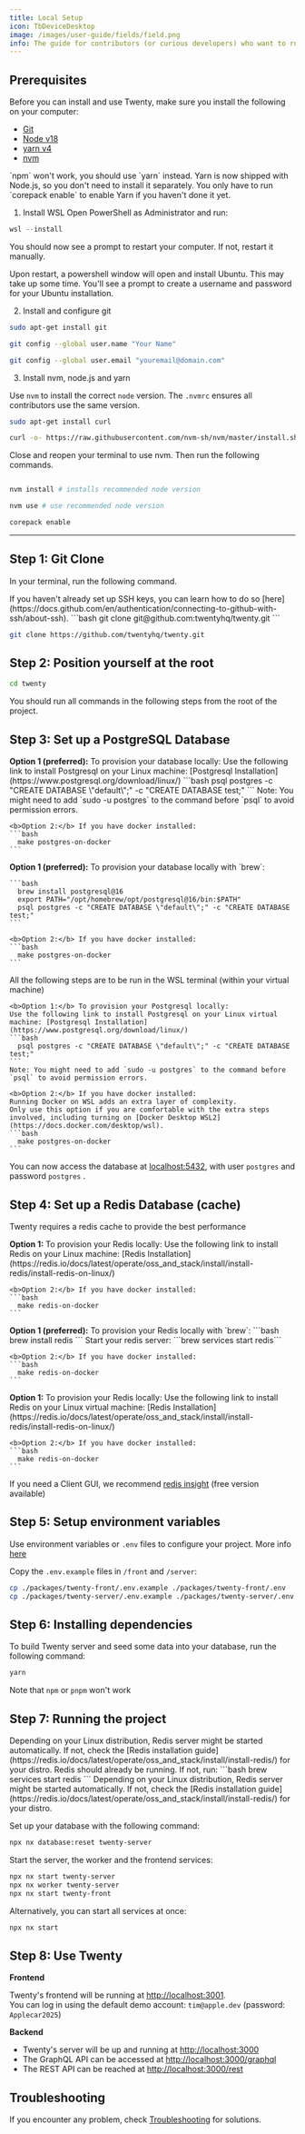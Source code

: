 ```yaml
---
title: Local Setup
icon: TbDeviceDesktop
image: /images/user-guide/fields/field.png
info: The guide for contributors (or curious developers) who want to run Twenty locally (on laptop, PC...)
---
```


## Prerequisites

<ArticleTabs label1="Linux and MacOS" label2="Windows (WSL)">
<ArticleTab>

Before you can install and use Twenty, make sure you install the following on your computer:
- [Git](https://git-scm.com/book/en/v2/Getting-Started-Installing-Git)
- [Node v18](https://nodejs.org/en/download) 
- [yarn v4](https://yarnpkg.com/getting-started/install)
- [nvm](https://github.com/nvm-sh/nvm/blob/master/README.md)

<ArticleWarning>
`npm` won't work, you should use `yarn` instead. Yarn is now shipped with Node.js, so you don't need to install it separately.
You only have to run `corepack enable` to enable Yarn if you haven't done it yet.
</ArticleWarning>

</ArticleTab>

<ArticleTab>

1. Install WSL
Open PowerShell as Administrator and run: 
```powershell
wsl --install
```
You should now see a prompt to restart your computer. If not, restart it manually.

Upon restart, a powershell window will open and install Ubuntu. This may take up some time.
You'll see a prompt to create a username and password for your Ubuntu installation.

2. Install and configure git

```bash
sudo apt-get install git

git config --global user.name "Your Name"

git config --global user.email "youremail@domain.com"
```

3. Install nvm, node.js and yarn
<ArticleWarning>

Use `nvm` to install the correct `node` version. The `.nvmrc` ensures all contributors use the same version.

</ArticleWarning>

```bash
sudo apt-get install curl

curl -o- https://raw.githubusercontent.com/nvm-sh/nvm/master/install.sh | bash
```
Close and reopen your terminal to use nvm. Then run the following commands.

```bash

nvm install # installs recommended node version

nvm use # use recommended node version

corepack enable
```

</ArticleTab>
</ArticleTabs>

---

## Step 1: Git Clone

In your terminal, run the following command. 


<ArticleTabs label1="SSH (Recommended)" label2="HTTPS">
<ArticleTab>
If you haven't already set up SSH keys, you can learn how to do so [here](https://docs.github.com/en/authentication/connecting-to-github-with-ssh/about-ssh). 
```bash
git clone git@github.com:twentyhq/twenty.git
```
</ArticleTab>
<ArticleTab>

```bash
git clone https://github.com/twentyhq/twenty.git
```

</ArticleTab>
</ArticleTabs>

## Step 2: Position yourself at the root

```bash
cd twenty
```

You should run all commands in the following steps from the root of the project.

## Step 3: Set up a PostgreSQL Database

<ArticleTabs label1="Linux" label2="Mac OS" label3="Windows (WSL)">
  <ArticleTab>
    <b>Option 1 (preferred):</b> To provision your database locally:
    Use the following link to install Postgresql on your Linux machine: [Postgresql Installation](https://www.postgresql.org/download/linux/)
    ```bash
      psql postgres -c "CREATE DATABASE \"default\";" -c "CREATE DATABASE test;"
    ```
    Note: You might need to add `sudo -u postgres` to the command before `psql` to avoid permission errors.

    <b>Option 2:</b> If you have docker installed:
    ```bash
      make postgres-on-docker
    ```
  </ArticleTab>
  <ArticleTab>
    <b>Option 1 (preferred):</b> To provision your database locally with `brew`:

    ```bash
      brew install postgresql@16
      export PATH="/opt/homebrew/opt/postgresql@16/bin:$PATH"
      psql postgres -c "CREATE DATABASE \"default\";" -c "CREATE DATABASE test;"
    ```

    <b>Option 2:</b> If you have docker installed:
    ```bash
      make postgres-on-docker
    ```
  </ArticleTab>
  <ArticleTab>
    All the following steps are to be run in the WSL terminal (within your virtual machine)

    <b>Option 1:</b> To provision your Postgresql locally:
    Use the following link to install Postgresql on your Linux virtual machine: [Postgresql Installation](https://www.postgresql.org/download/linux/)
    ```bash
      psql postgres -c "CREATE DATABASE \"default\";" -c "CREATE DATABASE test;"
    ```
    Note: You might need to add `sudo -u postgres` to the command before `psql` to avoid permission errors.

    <b>Option 2:</b> If you have docker installed:  
    Running Docker on WSL adds an extra layer of complexity.
    Only use this option if you are comfortable with the extra steps involved, including turning on [Docker Desktop WSL2](https://docs.docker.com/desktop/wsl).
    ```bash
      make postgres-on-docker
    ```
  </ArticleTab>
</ArticleTabs>

You can now access the database at [localhost:5432](localhost:5432), with user `postgres` and password `postgres` .

## Step 4: Set up a Redis Database (cache)
Twenty requires a redis cache to provide the best performance

<ArticleTabs label1="Linux" label2="Mac OS" label3="Windows (WSL)">
  <ArticleTab>
    <b>Option 1:</b> To provision your Redis locally:
    Use the following link to install Redis on your Linux machine: [Redis Installation](https://redis.io/docs/latest/operate/oss_and_stack/install/install-redis/install-redis-on-linux/)

    <b>Option 2:</b> If you have docker installed:
    ```bash
      make redis-on-docker
    ```
  </ArticleTab>
  <ArticleTab>
    <b>Option 1 (preferred):</b> To provision your Redis locally with `brew`:
    ```bash
    brew install redis
    ```
    Start your redis server:
    ```brew services start redis```

    <b>Option 2:</b> If you have docker installed:
    ```bash
      make redis-on-docker
    ```
  </ArticleTab>
  <ArticleTab>
    <b>Option 1:</b> To provision your Redis locally:
    Use the following link to install Redis on your Linux virtual machine: [Redis Installation](https://redis.io/docs/latest/operate/oss_and_stack/install/install-redis/install-redis-on-linux/)

    <b>Option 2:</b> If you have docker installed:
    ```bash
      make redis-on-docker
    ```
  </ArticleTab>
</ArticleTabs>

If you need a Client GUI, we recommend [redis insight](https://redis.io/insight/) (free version available)

## Step 5: Setup environment variables

Use environment variables or `.env` files to configure your project. More info [here](https://twenty.com/developers/section/self-hosting/setup)

Copy the `.env.example` files in `/front` and `/server`:
```bash
cp ./packages/twenty-front/.env.example ./packages/twenty-front/.env
cp ./packages/twenty-server/.env.example ./packages/twenty-server/.env
```

## Step 6: Installing dependencies
To build Twenty server and seed some data into your database, run the following command:
```bash
yarn
```
Note that `npm` or `pnpm` won't work

## Step 7: Running the project

<ArticleTabs label1="Linux" label2="Mac OS" label3="Windows (WSL)">
  <ArticleTab>
    Depending on your Linux distribution, Redis server might be started automatically.
    If not, check the [Redis installation guide](https://redis.io/docs/latest/operate/oss_and_stack/install/install-redis/) for your distro.
  </ArticleTab>
  <ArticleTab>
  Redis should already be running. If not, run:
    ```bash
    brew services start redis
    ```
  </ArticleTab>
  <ArticleTab>
    Depending on your Linux distribution, Redis server might be started automatically.
    If not, check the [Redis installation guide](https://redis.io/docs/latest/operate/oss_and_stack/install/install-redis/) for your distro.
  </ArticleTab>
</ArticleTabs>


Set up your database with the following command:
```bash
npx nx database:reset twenty-server
```

Start the server, the worker and the frontend services:
```bash
npx nx start twenty-server
npx nx worker twenty-server
npx nx start twenty-front
```

Alternatively, you can start all services at once:
```bash
npx nx start
```

## Step 8: Use Twenty

**Frontend**  

Twenty's frontend will be running at [http://localhost:3001](http://localhost:3001).  
You can log in using the default demo account: `tim@apple.dev` (password: `Applecar2025`)

**Backend**  

- Twenty's server will be up and running at [http://localhost:3000](http://localhost:3000) 
- The GraphQL API can be accessed at [http://localhost:3000/graphql](http://localhost:3000/graphql)
- The REST API can be reached at [http://localhost:3000/rest](http://localhost:3000/rest)



## Troubleshooting

If you encounter any problem, check [Troubleshooting](https://twenty.com/developers/section/self-hosting/troubleshooting) for solutions.

<ArticleEditContent></ArticleEditContent>